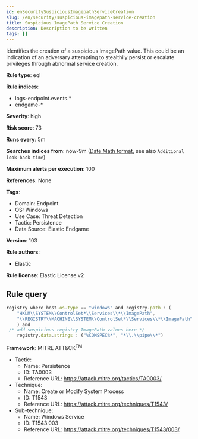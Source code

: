 ```yaml
---
id: enSecuritySuspiciousImagepathServiceCreation
slug: /en/security/suspicious-imagepath-service-creation
title: Suspicious ImagePath Service Creation
description: Description to be written
tags: []
---
```


<div id="suspicious-imagepath-service-creation"></div>

Identifies the creation of a suspicious ImagePath value. This could be an indication of an adversary attempting to stealthily persist or escalate privileges through abnormal service creation.

**Rule type**: eql

**Rule indices**: 

* logs-endpoint.events.*
* endgame-*

**Severity**: high

**Risk score**: 73

**Runs every**: 5m

**Searches indices from**: now-9m ([Date Math format](((ref))/common-options.html#date-math), see also <DocLink id="enSecurityRulesUiCreate" section="set-the-rules-schedule">`Additional look-back time`</DocLink>)

**Maximum alerts per execution**: 100

**References**: None

**Tags**: 

* Domain: Endpoint
* OS: Windows
* Use Case: Threat Detection
* Tactic: Persistence
* Data Source: Elastic Endgame

**Version**: 103

**Rule authors**: 

* Elastic

**Rule license**: Elastic License v2

## Rule query

```js
registry where host.os.type == "windows" and registry.path : (
    "HKLM\\SYSTEM\\ControlSet*\\Services\\*\\ImagePath",
    "\\REGISTRY\\MACHINE\\SYSTEM\\ControlSet*\\Services\\*\\ImagePath"
    ) and
 /* add suspicious registry ImagePath values here */
    registry.data.strings : ("%COMSPEC%*", "*\\.\\pipe\\*")

```

**Framework**: MITRE ATT&CK<sup>TM</sup>

* Tactic:
    * Name: Persistence
    * ID: TA0003
    * Reference URL: https://attack.mitre.org/tactics/TA0003/
* Technique:
    * Name: Create or Modify System Process
    * ID: T1543
    * Reference URL: https://attack.mitre.org/techniques/T1543/
* Sub-technique:
    * Name: Windows Service
    * ID: T1543.003
    * Reference URL: https://attack.mitre.org/techniques/T1543/003/

